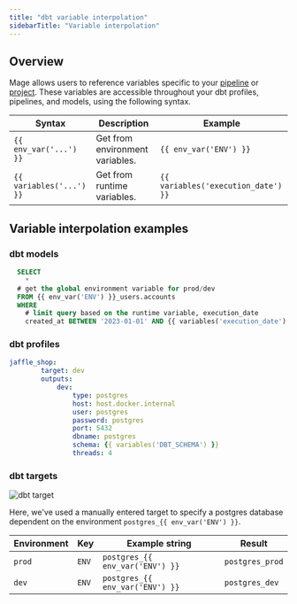 ```yaml
---
title: "dbt variable interpolation"
sidebarTitle: "Variable interpolation"
---
```

## Overview

Mage allows users to reference variables
specific to your [pipeline](/getting-started/runtime-variable) or [project](/development/environment-variables). These variables are accessible throughout your dbt profiles, pipelines, and models, using the following syntax. 

| Syntax                   | Description                     | Example                             |
| ------------------------ | ------------------------------- | ----------------------------------- |
| `{{ env_var('...') }}`   | Get from environment variables. | `{{ env_var('ENV') }}`              |
| `{{ variables('...') }}` | Get from runtime variables.     | `{{ variables('execution_date') }}` |

## Variable interpolation examples

### dbt models

```sql
  SELECT
    *
  # get the global environment variable for prod/dev
  FROM {{ env_var('ENV') }}_users.accounts
  WHERE
    # limit query based on the runtime variable, execution_date
    created_at BETWEEN '2023-01-01' AND {{ variables('execution_date') }}
```

### dbt profiles

```yaml
jaffle_shop:
        target: dev
        outputs:
            dev:
                type: postgres
                host: host.docker.internal
                user: postgres
                password: postgres
                port: 5432
                dbname: postgres
                schema: {{ variables('DBT_SCHEMA') }}
                threads: 4
```

### dbt targets

![dbt target](/media/connection-profiles/dbt-target.png)

Here, we've used a manually entered target to specify a postgres database dependent on the environment `postgres_{{ env_var('ENV') }}`.

| Environment | Key   | Example string                  | Result          |
| ----------- | ----- | ------------------------------- | --------------- |
| `prod`      | `ENV` | `postgres_{{ env_var('ENV') }}` | `postgres_prod` |
| `dev`       | `ENV` | `postgres_{{ env_var('ENV') }}` | `postgres_dev`  |
